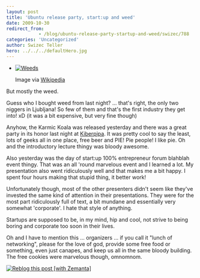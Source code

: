 ```yaml
---
layout: post
title: 'Ubuntu release party, start:up and weed'
date: 2009-10-30
redirect_from: 
            - /blog/ubuntu-release-party-startup-and-weed/swizec/788
categories: 'Uncategorized'
author: Swizec Teller
hero: ../../../defaultHero.jpg
---
```

- [![Weeds](http://upload.wikimedia.org/wikipedia/en/thumb/f/f3/Weeds_title_card.jpg/300px-Weeds_title_card.jpg "Weeds")](http://en.wikipedia.org/wiki/Image:Weeds_title_card.jpg)

  Image via [Wikipedia](http://en.wikipedia.org/wiki/Image:Weeds_title_card.jpg)

But mostly the weed.



Guess who I bought weed from last night? ... that's right, the only two niggers in Ljubljana! So few of them and that's the first industry they get into! xD (it was a bit expensive, but very fine though)



Anyhow, the Karmic Koala was released yesterday and there was a great party in its honor last night at [Kiberpipa](http://www.kiberpipa.org "Kiberpipa"). It was pretty cool to say the least, lots of geeks all in one place, free beer and PIE! Pie people! I like pie. Oh and the introductory lecture thingy was bloody awesome.



Also yesterday was the day of start:up 100% entrepreneur forum blahblah event thingy. That was an all 'round marvelous event and I learned a lot. My presentation also went ridiculously well and that makes me a bit happy. I spent four hours making that stupid thing, it better work!



Unfortunately though, most of the other presenters didn't seem like they've invested the same kind of attention in their presentations. They were for the most part ridiculously full of text, a bit mundane and essentially very somewhat 'corporate'. I hate that style of anything.



Startups are supposed to be, in my mind, hip and cool, not strive to being boring and corporate too soon in their lives.



Oh and I have to mention this ... organizers ... if you call it "lunch of networking", please for the love of god, provide some free food or something, even just canapes, and keep us all in the same bloody building. The free cookies were marvelous though, omnomnom.

[![Reblog this post \[with Zemanta\]](http://img.zemanta.com/reblog_e.png?x-id=640fcdb9-785a-41ed-a878-a9bf4a296e5a)](http://reblog.zemanta.com/zemified/640fcdb9-785a-41ed-a878-a9bf4a296e5a/ "Reblog this post \[with Zemanta]")